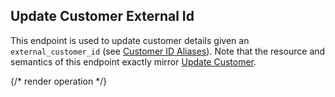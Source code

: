 ## Update Customer External Id

This endpoint is used to update customer details given an `external_customer_id`
(see [Customer ID Aliases](../guides/events-and-metrics/customer-aliases)).
Note that the resource and semantics of this endpoint exactly mirror [Update Customer](update-customer).

{/* render operation */}
